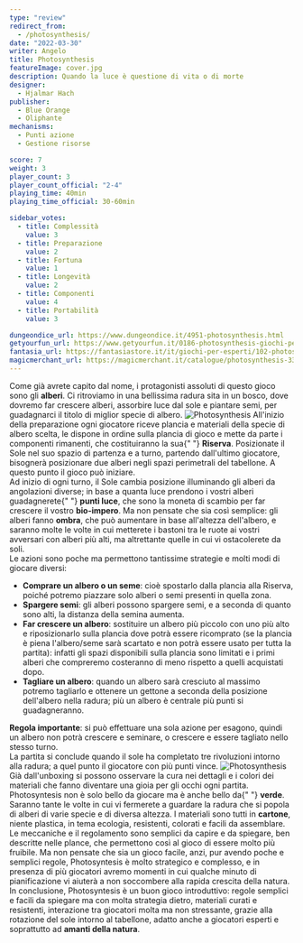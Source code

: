 ```yaml
---
type: "review"
redirect_from:
  - /photosynthesis/
date: "2022-03-30"
writer: Angelo
title: Photosynthesis
featureImage: cover.jpg
description: Quando la luce è questione di vita o di morte
designer:
  - Hjalmar Hach
publisher:
  - Blue Orange
  - Oliphante
mechanisms:
  - Punti azione
  - Gestione risorse

score: 7
weight: 3
player_count: 3
player_count_official: "2-4"
playing_time: 40min
playing_time_official: 30-60min

sidebar_votes:
  - title: Complessità
    value: 3
  - title: Preparazione
    value: 2
  - title: Fortuna
    value: 1
  - title: Longevità
    value: 2
  - title: Componenti
    value: 4
  - title: Portabilità
    value: 3

dungeondice_url: https://www.dungeondice.it/4951-photosynthesis.html
getyourfun_url: https://www.getyourfun.it/0186-photosynthesis-giochi-per-famiglia.html
fantasia_url: https://fantasiastore.it/it/giochi-per-esperti/102-photosynthesis.html
magicmerchant_url: https://magicmerchant.it/catalogue/photosynthesis-33138/
---
```


<Setting>
  Come già avrete capito dal nome, i protagonisti assoluti di questo gioco sono
  gli <strong>alberi</strong>. Ci ritroviamo in una bellissima radura sita in un
  bosco, dove dovremo far crescere alberi, assorbire luce dal sole e piantare
  semi, per guadagnarci il titolo di miglior specie di albero.
</Setting>

<img src="./game1.jpg" alt="Photosynthesis" />

<Rules>
  All'inizio della preparazione ogni giocatore riceve plancia e materiali della
  specie di albero scelta, le dispone in ordine sulla plancia di gioco e mette
  da parte i componenti rimanenti, che costituiranno la sua{" "}
  <strong>Riserva</strong>. Posizionate il Sole nel suo spazio di partenza e a
  turno, partendo dall'ultimo giocatore, bisognerà posizionare due alberi negli
  spazi perimetrali del tabellone. A questo punto il gioco può iniziare.
  <br /> Ad inizio di ogni turno, il Sole cambia posizione illuminando gli alberi
  da angolazioni diverse; in base a quanta luce prendono i vostri alberi guadagnerete{" "}
  <strong>punti luce</strong>, che sono la moneta di scambio per far crescere il
  vostro <strong> bio-impero</strong>. Ma non pensate che sia così semplice: gli
  alberi fanno <strong>ombra</strong>, che può aumentare in base all'altezza dell'albero,
  e saranno molte le volte in cui metterete i bastoni tra le ruote ai vostri avversari
  con alberi più alti, ma altrettante quelle in cui vi ostacolerete da soli.
  <br />
  Le azioni sono poche ma permettono tantissime strategie e molti modi di giocare
  diversi:
  <ul>
    <li>
      <strong>Comprare un albero o un seme</strong>: cioè spostarlo dalla
      plancia alla Riserva, poiché potremo piazzare solo alberi o semi presenti
      in quella zona.
    </li>
    <li>
      <strong>Spargere semi</strong>: gli alberi possono spargere semi, e a
      seconda di quanto sono alti, la distanza della semina aumenta.
    </li>
    <li>
      <strong>Far crescere un albero</strong>: sostituire un albero più piccolo
      con uno più alto e riposizionarlo sulla plancia dove potrà essere
      ricomprato (se la plancia è piena l'albero/seme sarà scartato e non potrà
      essere usato per tutta la partita): infatti gli spazi disponibili sulla
      plancia sono limitati e i primi alberi che compreremo costeranno di meno
      rispetto a quelli acquistati dopo.
    </li>
    <li>
      <strong>Tagliare un albero</strong>: quando un albero sarà cresciuto al
      massimo potremo tagliarlo e ottenere un gettone a seconda della posizione
      dell'albero nella radura; più un albero è centrale più punti si
      guadagneranno.
    </li>
  </ul>
  <strong>Regola importante</strong>: si può effettuare una sola azione per esagono,
  quindi un albero non potrà crescere e seminare, o crescere e essere tagliato nello
  stesso turno.
  <br />
  La partita si conclude quando il sole ha completato tre rivoluzioni intorno alla
  radura; a quel punto il giocatore con più punti vince.
</Rules>

<img src="./game2.jpg" alt="Photosynthesis" />

<Feedback>
  Già dall'unboxing si possono osservare la cura nei dettagli e i colori dei
  materiali che fanno diventare una gioia per gli occhi ogni partita.
  Photosyntesis non è solo bello da giocare ma è anche bello da{" "}
  <strong>verde</strong>. Saranno tante le volte in cui vi fermerete a guardare
  la radura che si popola di alberi di varie specie e di diversa altezza. I
  materiali sono tutti in <strong>cartone</strong>, niente plastica, in tema
  ecologia, resistenti, colorati e facili da assemblare.
  <br />
  Le meccaniche e il regolamento sono semplici da capire e da spiegare, ben
  descritte nelle plance, che permettono così al gioco di essere molto più
  fruibile. Ma non pensate che sia un gioco facile, anzi, pur avendo poche e
  semplici regole, Photosyntesis è molto strategico e complesso, e in presenza
  di più giocatori avremo momenti in cui qualche minuto di pianificazione vi
  aiuterà a non soccombere alla rapida crescita della natura.
  <br />
  In conclusione, Photosyntesis è un buon gioco introduttivo: regole semplici e
  facili da spiegare ma con molta strategia dietro, materiali curati e
  resistenti, interazione tra giocatori molta ma non stressante, grazie alla
  rotazione del sole intorno al tabellone, adatto anche a giocatori esperti e
  soprattutto ad <strong>amanti della natura</strong>.
</Feedback>

<Instagram id="CbuZxDDDoad" />
